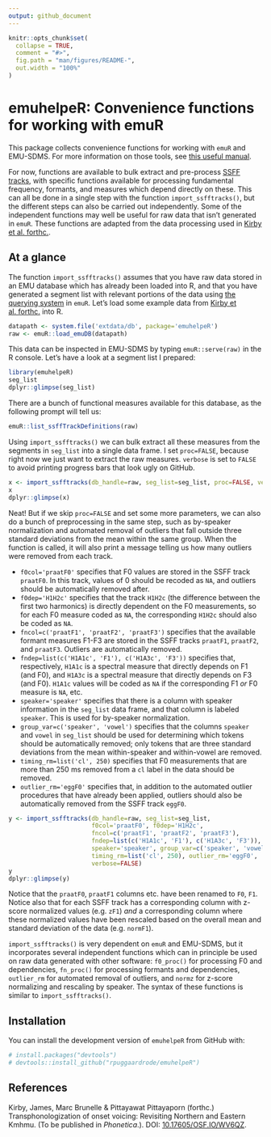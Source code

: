 ```yaml
---
output: github_document
---
```


<!-- README.md is generated from README.Rmd. Please edit that file -->

```r
knitr::opts_chunk$set(
  collapse = TRUE,
  comment = "#>",
  fig.path = "man/figures/README-",
  out.width = "100%"
)
```

# emuhelpeR: Convenience functions for working with emuR

<!-- badges: start -->
<!-- badges: end -->

This package collects convenience functions for working with `emuR` and 
EMU-SDMS. For more information on those tools, see 
[this useful manual](https://ips-lmu.github.io/The-EMU-SDMS-Manual/index.html).

For now, functions are available to bulk extract and pre-process
[SSFF tracks](https://ips-lmu.github.io/The-EMU-SDMS-Manual/chap-sigDataExtr.html#extracting-pre-defined-tracks),
with specific functions available for processing fundamental frequency,
formants, and measures which depend directly on these.
This can all be done in a single step with the function `import_ssfftracks()`,
but the different steps can also be carried out independently.
Some of the independent functions may well be useful for raw data that isn't
generated in `emuR`.
These functions are adapted from the data processing used in 
[Kirby et al. forthc.](https://doi.org/10.17605/OSF.IO/WV6QZ).

## At a glance

The function `import_ssfftracks()` assumes that you have raw data stored
in an EMU database which has already been loaded into R, and that you have
generated a segment list with relevant portions of the data using 
[the querying system](https://ips-lmu.github.io/The-EMU-SDMS-Manual/chap-querysys.html) 
in `emuR`. Let's load some example data from
[Kirby et al. forthc.](https://doi.org/10.17605/OSF.IO/WV6QZ)
into R.

```r
datapath <- system.file('extdata/db', package='emuhelpeR')
raw <- emuR::load_emuDB(datapath)
```

This data can be inspected in EMU-SDMS by typing `emuR::serve(raw)` in the R
console. Let's have a look at a segment list I prepared:

```r
library(emuhelpeR)
seg_list
dplyr::glimpse(seg_list)
```

There are a bunch of functional measures available for this database, as the
following prompt will tell us:

```r
emuR::list_ssffTrackDefinitions(raw)
```

Using `import_ssfftracks()` we can bulk extract all these measures from the
segments in `seg_list` into a single data frame. I set `proc=FALSE`, 
because right now we just want to extract the raw measures. `verbose` is set to
`FALSE` to avoid printing progress bars that look ugly on GitHub.

```r
x <- import_ssfftracks(db_handle=raw, seg_list=seg_list, proc=FALSE, verbose=FALSE)
x
dplyr::glimpse(x)
```

Neat! But if we skip `proc=FALSE` and set some more parameters, we can also do
a bunch of preprocessing in the same step, such as by-speaker normalization and
automated removal of outliers that fall outside three standard deviations from
the mean within the same group. When the function is called, it will also print
a message telling us how many outliers were removed from each track.

* `f0col='praatF0'` specifies that F0 values are stored in the SSFF track
`praatF0`. In this track, values of 0 should be recoded as `NA`, and outliers
should be automatically removed after.
* `f0dep='H1H2c'` specifies that the track `H1H2c` (the difference between the
first two harmonics) is directly dependent on the F0 measurements, so for each
F0 measure coded as `NA`, the corresponding `H1H2c` should also be coded as `NA`.
* `fncol=c('praatF1', 'praatF2', 'praatF3')` specifies that the available formant
measures F1-F3 are stored in the SSFF tracks `praatF1`, `praatF2`, and `praatF3`.
Outliers are automatically removed.
* `fndep=list(c('H1A1c', 'F1'), c('H1A3c', 'F3'))` specifies that, respectively,
`H1A1c` is a spectral measure that directly depends on F1 (and F0), and `H1A3c`
is a spectral measure that directly depends on F3 (and F0). `H1A1c` values will
be coded as `NA` if the corresponding F1 *or* F0 measure is `NA`, etc.
* `speaker='speaker'` specifies that there is a column with speaker information
in the `seg_list` data frame, and that column is labeled `speaker`. This is used
for by-speaker normalization. 
* `group_var=c('speaker', 'vowel')` specifies that the columns `speaker` and 
`vowel` in `seg_list` should be used for determining which tokens should be 
automatically removed; only tokens that are three standard deviations from the
mean within-speaker and within-vowel are removed.
* `timing_rm=list('cl', 250)` specifies that F0 measurements that are more than
250 ms removed from a `cl` label in the data should be removed. 
* `outlier_rm='eggF0'` specifies that, in addition to the automated outlier
procedures that have already been applied, outliers should also be automatically
removed from the SSFF track `eggF0`.

```r
y <- import_ssfftracks(db_handle=raw, seg_list=seg_list,
                       f0col='praatF0', f0dep='H1H2c', 
                       fncol=c('praatF1', 'praatF2', 'praatF3'),
                       fndep=list(c('H1A1c', 'F1'), c('H1A3c', 'F3')),
                       speaker='speaker', group_var=c('speaker', 'vowel'),
                       timing_rm=list('cl', 250), outlier_rm='eggF0',
                       verbose=FALSE)
y
dplyr::glimpse(y)
```

Notice that the `praatF0`, `praatF1` columns etc. have been renamed to `F0`,
`F1`. Notice also that for each SSFF track has a corresponding column with
z-score normalized values (e.g. `zF1`) *and* a corresponding column where these
normalized values have been rescaled based on the overall mean and standard
deviation of the data (e.g. `normF1`).

`import_ssfftracks()` is very dependent on `emuR` and EMU-SDMS, but it
incorporates several independent functions which can in principle be used on
raw data generated with other software: `f0_proc()` for processing F0 and
dependencies, `fn_proc()` for processing formants and dependencies,
`outlier_rm` for automated removal of outliers, and `normz` for z-score 
normalizing and rescaling by speaker. The syntax of these functions is similar
to `import_ssfftracks()`.

## Installation

You can install the development version of `emuhelpeR` from GitHub with:

```r
# install.packages("devtools")
# devtools::install_github("rpuggaardrode/emuhelpeR")
```

## References

Kirby, James, Marc Brunelle & Pittayawat Pittayaporn (forthc.) Transphonologization of onset voicing: Revisiting Northern and Eastern Kmhmu. (To be published in *Phonetica*.). DOI: [10.17605/OSF.IO/WV6QZ](https://doi.org/10.17605/OSF.IO/WV6QZ).

